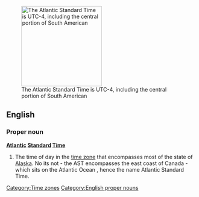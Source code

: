[[Image:Timezoneswest.PNG|thumb|right|213px|The Atlantic Standard Time is UTC-4, including the central portion of South American]]
==English==
{{wikipedia}}
===Proper noun===
'''[[Atlantic]] [[standard|Standard]] [[time|Time]]'''
# The time of day in the [[time zone]] that encompasses most of the state of [[Alaska]]. No its not - the AST encompasses the east coast of Canada - which sits on the Atlantic Ocean , hence the name Atlantic Standard Time. 

[[Category:Time zones]]
[[Category:English proper nouns]]